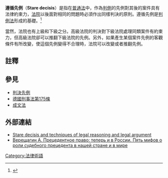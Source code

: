 {{legal}}

'''遵循先例'''（'''Stare decisis'''）是指在[[普通法|普通法]]中，作為[[判決先例|判例]]的先例對其後的案件具有法律約束力，[[法院|法院]]以後面對相同的問題時必須作出同樣判決的原則。遵循先例是[[判例法|判例法]]形成的基礎。<ref>{{Cite journal|last=Pattinson|first=Shaun D|date=2015-03-01|title=The Human Rights Act and the doctrine of precedent|url=http://onlinelibrary.wiley.com/doi/10.1111/lest.12049/abstract|journal=Legal Studies|language=en|volume=35|issue=1|pages=142–164|doi=10.1111/lest.12049|issn=1748-121X}}</ref>

當然，法院也有上級和下級之分。高級法院的判決對下級法院處理同類案件有約束力，但高級法院卻可以推翻下級法院的先例。另外，如果產生某個案件先例的客觀條件有所改變，使這個先例變得不合理時，法院可以改變或者推翻先例。

==註釋==
{{reflist}}

==參見==
*[[判決先例|判決先例]]
* [[德國刑事法第175條|德國刑事法第175條]] 
* [[成文法|成文法]]

==外部連結==
*[https://web.archive.org/web/20180727152228/http://legalresearch.org/writing-analysis/stare-decisis-techniques/ Stare decisis and techniques of legal reasoning and legal argument]
* [http://www.forbesrussia.ru/column/47477-pretsedentnoe-pravo-teper-i-v-rossii Верещагин А. Прецедентное право: теперь и в России. Пять мифов о роли судебного прецедента в нашей стране и в мире] {{ru icon}}

{{Law}}
{{法律小作品}}

[[Category:法律術語|Category:法律術語]]